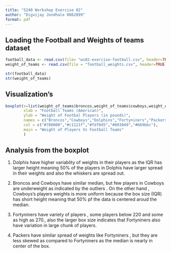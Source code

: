 ```yaml
---
title: "5240 Workshop Exercise 02"
author: "Digvijay Jondhale 0862899"
format: pdf
---
```


## Loading the Football and Weights of teams dataset 

```r
football_data <- read.csv(file= "ws02-exercise-football.csv", header=TRUE)
weight_of_teams <- read.csv(file = "football_weights.csv", header=TRUE)

str(football_data)
str(weight_of_teams)

```

## Visualization's

```r


boxplot(x=list(weight_of_teams$broncos,weight_of_teams$cowboys,weight_of_teams$dolphins,weight_of_teams$fortyniners,weight_of_teams$packers),
        xlab = "Football Teams (American)",
        ylab = "Weight of Footbal Players (in pounds)",
        names = c("Broncos","Cowboys","Dolphins","Fortyniners","Packers"),
        col = c("#780000","#c1121f","#fdf0d5","#003049","#669bbc"),
        main = "Weight of Players Vs Football Teams"
        )

```

## Analysis from the boxplot 

1. Dolphis have higher variablity of weights in their players as the IQR has larger height meaning 50% of the players in Dolphis have larger spread in their weights and also the whiskers are spread out.

2. Broncos and Cowboys have similar median, but few players in Cowboys are underweight as indicated by the outliers . On the other hand , Cowboys's players weights is more uniform because the box size (IQR) has short height meaning that 50% pf the data is centered aroud the median.

3. Fortyniners have variety of players , some players below 220 and some as high as 270., also the larger box size indicates that Fortyniners also have variation in  large chunk of players.

4. Packers have similar spread of weights like Fortyniners , but they are less skewed as compared to Fortyniners as the median is nearly in center of the box.